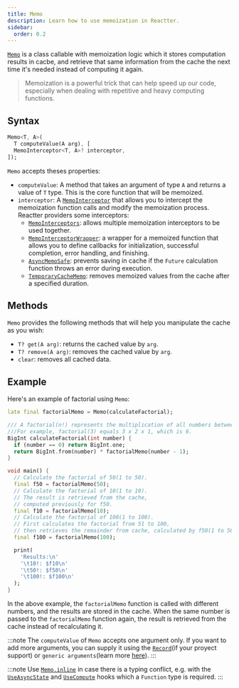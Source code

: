 ```yaml
---
title: Memo
description: Learn how to use memoization in Reactter.
sidebar:
  order: 0.2
---
```


<a href="https://pub.dev/documentation/reactter/latest/reactter/Memo-class.html" target="_blank">`Memo`</a> is a class callable with memoization logic which it stores computation results in cacbe, and retrieve that same information from the cache the next time it's needed instead of computing it again.

> Memoization is a powerful trick that can help speed up our code, especially when dealing with repetitive and heavy computing functions.

## Syntax

```dart
Memo<T, A>(
  T computeValue(A arg), [
  MemoInterceptor<T, A>? interceptor,
]);
```

`Memo` accepts theses properties:

- `computeValue`: A method that takes an argument of type `A` and returns a value of  `T` type. This is the core function that will be memoized.
- `interceptor`: A <a href="https://pub.dev/documentation/reactter/6.0.0/reactter/MemoInterceptor-class.html" target="_blank">`MemoInterceptor`</a> that allows you to intercept the memoization function calls and modify the memoization process.
  Reactter providers some interceptors:
  - <a href="https://pub.dev/documentation/reactter/6.0.0/reactter/MemoInterceptors-class.html" target="_blank">`MemoInterceptors`</a>: allows multiple memoization interceptors to be used together.
  - <a href="https://pub.dev/documentation/reactter/6.0.0/reactter/MemoInterceptorWrapper-class.html" target="_blank">`MemoInterceptorWrapper`</a>: a wrapper for a memoized function that allows you to define callbacks for initialization, successful completion, error handling, and finishing.
  - <a href="https://pub.dev/documentation/reactter/6.0.0/reactter/AsyncMemoSafe-class.html" target="_blank">`AsyncMemoSafe`</a>: prevents saving in cache if the `Future` calculation function throws an error during execution.
  - <a href="https://pub.dev/documentation/reactter/6.0.0/reactter/TemporaryCacheMemo-class.html" target="_blank">`TemporaryCacheMemo`</a>: removes memoized values from the cache after a specified duration.

## Methods

`Memo` provides the following methods that will help you manipulate the cache as you wish:

- `T? get(A arg)`: returns the cached value by `arg`.
- `T? remove(A arg)`: removes the cached value by `arg`.
- `clear`: removes all cached data.

## Example

Here's an example of factorial using `Memo`:

```dart
late final factorialMemo = Memo(calculateFactorial);

/// A factorial(n!) represents the multiplication of all numbers between 1 and n.
///For example, factorial(3) equals 3 x 2 x 1, which is 6.
BigInt calculateFactorial(int number) {
  if (number == 0) return BigInt.one;
  return BigInt.from(number) * factorialMemo(number - 1);
}

void main() {
  // Calculate the factorial of 50(1 to 50).
  final f50 = factorialMemo(50);
  // Calculate the factorial of 10(1 to 10).
  // The result is retrieved from the cache,
  // computed previously for f50.
  final f10 = factorialMemo(10);
  // Calculate the factorial of 100(1 to 100).
  // First calculates the factorial from 51 to 100,
  // then retrieves the remainder from cache, calculated by f50(1 to 50).
  final f100 = factorialMemo(100);

  print(
    'Results:\n'
    '\t10!: $f10\n'
    '\t50!: $f50\n'
    '\t100!: $f100\n'
  );
}
```

In the above example, the `factorialMemo` function is called with different numbers, and the results are stored in the cache.
When the same number is passed to the `factorialMemo` function again, the result is retrieved from the cache instead of recalculating it.

:::note
The `computeValue` of `Memo` accepts one argument only.
If you want to add more arguments, you can supply it using the <a href="https://dart.dev/language/records" target="_blank">`Record`</a>(if your proyect support) 
or `generic arguments`(learn more [here](#generic-arguments)).
:::

:::note
Use <a href="https://pub.dev/documentation/reactter/6.0.0/reactter/Memo/inline.html" target="_blank">`Memo.inline`</a> in case there is a typing conflict,
e.g. with the [`UseAsyncState`](/reactter/hooks/use_async_state) and [`UseCompute`](/reactter/hooks/use_compute) hooks which a `Function` type is required.
:::